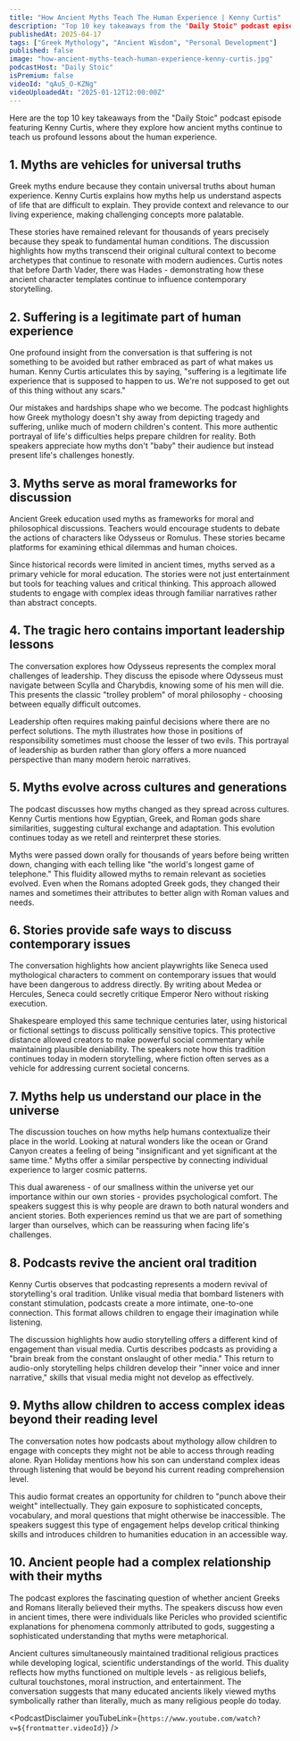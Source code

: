 ```yaml
---
title: "How Ancient Myths Teach The Human Experience | Kenny Curtis"
description: "Top 10 key takeaways from the "Daily Stoic" podcast episode featuring Kenny Curtis, where they explore how ancient myths continue to teach us profound lessons about the human experience."
publishedAt: 2025-04-17
tags: ["Greek Mythology", "Ancient Wisdom", "Personal Development"]
published: false
image: "how-ancient-myths-teach-human-experience-kenny-curtis.jpg"
podcastHost: "Daily Stoic"
isPremium: false
videoId: "qAu5_O-KZNg"
videoUploadedAt: "2025-01-12T12:00:00Z"
---
```



<PodcastSummaryPageLayout frontmatter={frontmatter}>

Here are the top 10 key takeaways from the "Daily Stoic" podcast episode featuring Kenny Curtis, where they explore how ancient myths continue to teach us profound lessons about the human experience.

## 1. Myths are vehicles for universal truths

Greek myths endure because they contain universal truths about human experience. Kenny Curtis explains how myths help us understand aspects of life that are difficult to explain. They provide context and relevance to our living experience, making challenging concepts more palatable.

These stories have remained relevant for thousands of years precisely because they speak to fundamental human conditions. The discussion highlights how myths transcend their original cultural context to become archetypes that continue to resonate with modern audiences. Curtis notes that before Darth Vader, there was Hades - demonstrating how these ancient character templates continue to influence contemporary storytelling.

## 2. Suffering is a legitimate part of human experience

One profound insight from the conversation is that suffering is not something to be avoided but rather embraced as part of what makes us human. Kenny Curtis articulates this by saying, "suffering is a legitimate life experience that is supposed to happen to us. We're not supposed to get out of this thing without any scars."

Our mistakes and hardships shape who we become. The podcast highlights how Greek mythology doesn't shy away from depicting tragedy and suffering, unlike much of modern children's content. This more authentic portrayal of life's difficulties helps prepare children for reality. Both speakers appreciate how myths don't "baby" their audience but instead present life's challenges honestly.

## 3. Myths serve as moral frameworks for discussion

Ancient Greek education used myths as frameworks for moral and philosophical discussions. Teachers would encourage students to debate the actions of characters like Odysseus or Romulus. These stories became platforms for examining ethical dilemmas and human choices.

Since historical records were limited in ancient times, myths served as a primary vehicle for moral education. The stories were not just entertainment but tools for teaching values and critical thinking. This approach allowed students to engage with complex ideas through familiar narratives rather than abstract concepts.

## 4. The tragic hero contains important leadership lessons

The conversation explores how Odysseus represents the complex moral challenges of leadership. They discuss the episode where Odysseus must navigate between Scylla and Charybdis, knowing some of his men will die. This presents the classic "trolley problem" of moral philosophy - choosing between equally difficult outcomes.

Leadership often requires making painful decisions where there are no perfect solutions. The myth illustrates how those in positions of responsibility sometimes must choose the lesser of two evils. This portrayal of leadership as burden rather than glory offers a more nuanced perspective than many modern heroic narratives.

## 5. Myths evolve across cultures and generations

The podcast discusses how myths changed as they spread across cultures. Kenny Curtis mentions how Egyptian, Greek, and Roman gods share similarities, suggesting cultural exchange and adaptation. This evolution continues today as we retell and reinterpret these stories.

Myths were passed down orally for thousands of years before being written down, changing with each telling like "the world's longest game of telephone." This fluidity allowed myths to remain relevant as societies evolved. Even when the Romans adopted Greek gods, they changed their names and sometimes their attributes to better align with Roman values and needs.

## 6. Stories provide safe ways to discuss contemporary issues

The conversation highlights how ancient playwrights like Seneca used mythological characters to comment on contemporary issues that would have been dangerous to address directly. By writing about Medea or Hercules, Seneca could secretly critique Emperor Nero without risking execution.

Shakespeare employed this same technique centuries later, using historical or fictional settings to discuss politically sensitive topics. This protective distance allowed creators to make powerful social commentary while maintaining plausible deniability. The speakers note how this tradition continues today in modern storytelling, where fiction often serves as a vehicle for addressing current societal concerns.

## 7. Myths help us understand our place in the universe

The discussion touches on how myths help humans contextualize their place in the world. Looking at natural wonders like the ocean or Grand Canyon creates a feeling of being "insignificant and yet significant at the same time." Myths offer a similar perspective by connecting individual experience to larger cosmic patterns.

This dual awareness - of our smallness within the universe yet our importance within our own stories - provides psychological comfort. The speakers suggest this is why people are drawn to both natural wonders and ancient stories. Both experiences remind us that we are part of something larger than ourselves, which can be reassuring when facing life's challenges.

## 8. Podcasts revive the ancient oral tradition

Kenny Curtis observes that podcasting represents a modern revival of storytelling's oral tradition. Unlike visual media that bombard listeners with constant stimulation, podcasts create a more intimate, one-to-one connection. This format allows children to engage their imagination while listening.

The discussion highlights how audio storytelling offers a different kind of engagement than visual media. Curtis describes podcasts as providing a "brain break from the constant onslaught of other media." This return to audio-only storytelling helps children develop their "inner voice and inner narrative," skills that visual media might not develop as effectively.

## 9. Myths allow children to access complex ideas beyond their reading level

The conversation notes how podcasts about mythology allow children to engage with concepts they might not be able to access through reading alone. Ryan Holiday mentions how his son can understand complex ideas through listening that would be beyond his current reading comprehension level.

This audio format creates an opportunity for children to "punch above their weight" intellectually. They gain exposure to sophisticated concepts, vocabulary, and moral questions that might otherwise be inaccessible. The speakers suggest this type of engagement helps develop critical thinking skills and introduces children to humanities education in an accessible way.

## 10. Ancient people had a complex relationship with their myths

The podcast explores the fascinating question of whether ancient Greeks and Romans literally believed their myths. The speakers discuss how even in ancient times, there were individuals like Pericles who provided scientific explanations for phenomena commonly attributed to gods, suggesting a sophisticated understanding that myths were metaphorical.

Ancient cultures simultaneously maintained traditional religious practices while developing logical, scientific understandings of the world. This duality reflects how myths functioned on multiple levels - as religious beliefs, cultural touchstones, moral instruction, and entertainment. The conversation suggests that many educated ancients likely viewed myths symbolically rather than literally, much as many religious people do today.

<PodcastDisclaimer
  youTubeLink={`https://www.youtube.com/watch?v=${frontmatter.videoId}`}
/>

</PodcastSummaryPageLayout>
